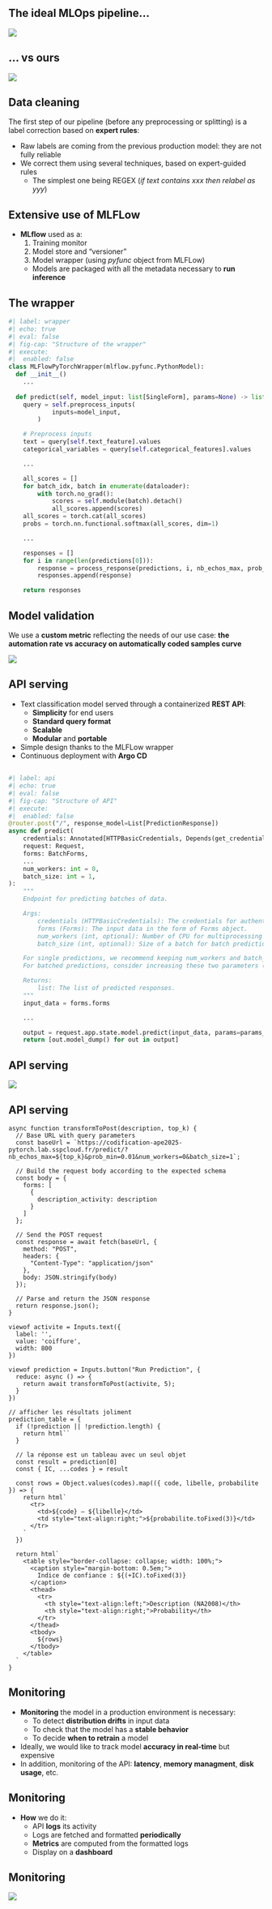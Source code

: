 ## The ideal MLOps pipeline...

![](https://www.ml4devs.com/images/illustrations/ml-lifecycle-mlops-eternal-knot.webp)


## ... vs ours

![](../img/MLOps-pipeline.png)

## Data cleaning


The first step of our pipeline (before any preprocessing or splitting) is a label correction based on [**expert rules**]{.orange}:

::: {.incremental}
- Raw labels are coming from the previous production model: they are not fully reliable
- We correct them using several techniques, based on expert-guided rules
  - The simplest one being REGEX (_if text contains xxx then relabel as yyy_)
:::

## Extensive use of MLFLow

::: {.incremental}
- [**MLflow**]{.orange} used as a:
  1. Training monitor
  2. Model store and "versioner"
  3. Model wrapper (using _pyfunc_ object from MLFLow)
    - Models are packaged with all the metadata necessary to [**run inference**]{.orange}
:::

## The wrapper {.scrollable}

```python
#| label: wrapper
#| echo: true
#| eval: false
#| fig-cap: "Structure of the wrapper"
#| execute: 
#|  enabled: false
class MLFlowPyTorchWrapper(mlflow.pyfunc.PythonModel):
  def __init__()
    ...
  
  def predict(self, model_input: list[SingleForm], params=None) -> list[PredictionResponse]:
    query = self.preprocess_inputs(
            inputs=model_input,
        )

    # Preprocess inputs
    text = query[self.text_feature].values
    categorical_variables = query[self.categorical_features].values

    ...

    all_scores = []
    for batch_idx, batch in enumerate(dataloader):
        with torch.no_grad():
            scores = self.module(batch).detach()
            all_scores.append(scores)
    all_scores = torch.cat(all_scores)
    probs = torch.nn.functional.softmax(all_scores, dim=1)

    ...

    responses = []
    for i in range(len(predictions[0])):
        response = process_response(predictions, i, nb_echos_max, prob_min, self.libs)
        responses.append(response)

    return responses
```

## Model validation

We use a [**custom metric**]{.orange} reflecting the needs of our use case: [**the automation rate vs accuracy on automatically coded samples curve**]{.orange}

![](../img/automatic_coding_accuracy_curve.png)

## API serving

- Text classification model served through a containerized [**REST API**]{.orange}:
  - [**Simplicity**]{.blue2} for end users
  - [**Standard query format**]{.blue2}
  - [**Scalable**]{.blue2}
  - [**Modular**]{.blue2} and [**portable**]{.blue2}
- Simple design thanks to the MLFLow wrapper
- Continuous deployment with [**Argo CD**]{.orange}

## {.scrollable}

```python
#| label: api
#| echo: true
#| eval: false
#| fig-cap: "Structure of API"
#| execute: 
#|  enabled: false
@router.post("/", response_model=List[PredictionResponse])
async def predict(
    credentials: Annotated[HTTPBasicCredentials, Depends(get_credentials)],
    request: Request,
    forms: BatchForms,
    ...
    num_workers: int = 0,
    batch_size: int = 1,
):
    """
    Endpoint for predicting batches of data.

    Args:
        credentials (HTTPBasicCredentials): The credentials for authentication.
        forms (Forms): The input data in the form of Forms object.
        num_workers (int, optional): Number of CPU for multiprocessing in Dataloader. Defaults to 1.
        batch_size (int, optional): Size of a batch for batch prediction.

    For single predictions, we recommend keeping num_workers and batch_size to 1 for better performance.
    For batched predictions, consider increasing these two parameters (num_workers can range from 4 to 12, batch size can be increased up to 256) to optimize performance.

    Returns:
        list: The list of predicted responses.
    """
    input_data = forms.forms

    ...

    output = request.app.state.model.predict(input_data, params=params_dict)
    return [out.model_dump() for out in output]
```

## API serving

![](../img/api-datalab.png){fig-align="center"}


## API serving


```ojs
async function transformToPost(description, top_k) {
  // Base URL with query parameters
  const baseUrl = `https://codification-ape2025-pytorch.lab.sspcloud.fr/predict/?nb_echos_max=${top_k}&prob_min=0.01&num_workers=0&batch_size=1`;

  // Build the request body according to the expected schema
  const body = {
    forms: [
      {
        description_activity: description
      }
    ]
  };

  // Send the POST request
  const response = await fetch(baseUrl, {
    method: "POST",
    headers: {
      "Content-Type": "application/json"
    },
    body: JSON.stringify(body)
  });

  // Parse and return the JSON response
  return response.json();
}
```



```ojs
viewof activite = Inputs.text({
  label: '',
  value: 'coiffure',
  width: 800
})

viewof prediction = Inputs.button("Run Prediction", {
  reduce: async () => {
    return await transformToPost(activite, 5);
  }
})

// afficher les résultats joliment
prediction_table = {
  if (!prediction || !prediction.length) {
    return html``
  }

  // la réponse est un tableau avec un seul objet
  const result = prediction[0]
  const { IC, ...codes } = result

  const rows = Object.values(codes).map(({ code, libelle, probabilite }) => {
    return html`
      <tr>
        <td>${code} – ${libelle}</td>
        <td style="text-align:right;">${probabilite.toFixed(3)}</td>
      </tr>
    `
  })

  return html`
    <table style="border-collapse: collapse; width: 100%;">
      <caption style="margin-bottom: 0.5em;">
        Indice de confiance : ${(+IC).toFixed(3)}
      </caption>
      <thead>
        <tr>
          <th style="text-align:left;">Description (NA2008)</th>
          <th style="text-align:right;">Probability</th>
        </tr>
      </thead>
      <tbody>
        ${rows}
      </tbody>
    </table>
  `
}
```

## Monitoring 

::: {.incremental}
- [**Monitoring**]{.orange} the model in a production environment is necessary:
  - To detect [**distribution drifts**]{.blue2} in input data
  - To check that the model has a [**stable behavior**]{.blue2}
  - To decide [**when to retrain**]{.blue2} a model
- Ideally, we would like to track model [**accuracy in real-time**]{.orange} but expensive
- In addition, monitoring of the API: [**latency**]{.orange}, [**memory managment**]{.orange}, [**disk usage**]{.orange}, etc.
:::

## Monitoring 

- [**How**]{.orange} we do it:
  - API [**logs**]{.blue2} its activity
  - Logs are fetched and formatted [**periodically**]{.blue2}
  - [**Metrics**]{.blue2} are computed from the formatted logs
  - Display on a [**dashboard**]{.blue2}

## Monitoring 

![](../img/monitoring-datalab){fig-align="center"}